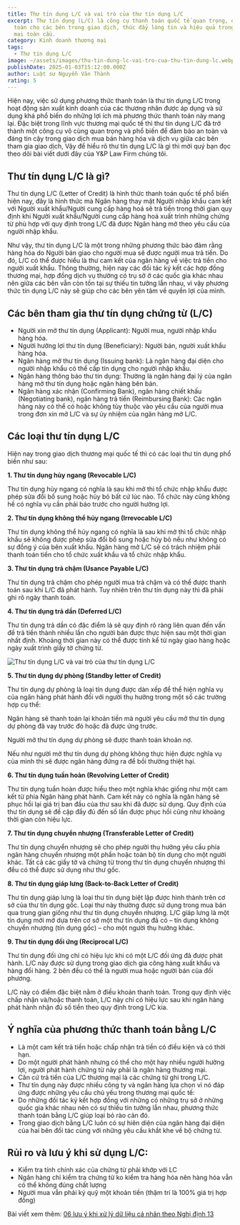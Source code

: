```yaml
---
title: Thư tín dụng L/C và vai trò của thư tín dụng L/C
excerpt: Thư tín dụng (L/C) là công cụ thanh toán quốc tế quan trọng, đảm bảo an
  toàn cho các bên trong giao dịch, thúc đẩy lòng tin và hiệu quả trong thương
  mại toàn cầu.
category: Kinh doanh thương mại
tags:
  - Thư tín dụng L/C
image: ~/assets/images/thu-tin-dung-lc-vai-tro-cua-thu-tin-dung-lc.webp
publishDate: 2025-01-03T15:12:00.000Z
author: Luật sư Nguyễn Văn Thành
rating: 5
---
```

Hiện nay, việc sử dụng phương thức thanh toán là thư tín dụng L/C trong hoạt động sản xuất kinh doanh của các thương nhân được áp dụng và sử dụng khá phổ biến do những lợi ích mà phương thức thanh toán này mang lại. Đặc biệt trong lĩnh vực thương mại quốc tế thì thư tín dụng L/C đã trở thành một công cụ vô cùng quan trọng và phổ biến để đảm bảo an toàn và đáng tin cậy trong giao dịch mua bán hàng hóa và dịch vụ giữa các bên tham gia giao dịch, Vậy để hiểu rõ thư tín dụng L/C là gì thì mời quý bạn đọc theo dõi bài viết dưới đây của Y&P Law Firm chúng tôi.

## Thư tín dụng L/C là gì?

Thư tín dụng L/C (Letter of Credit) là hình thức thanh toán quốc tế phổ biến hiện nay, đây là hình  thức mà Ngân hàng thay mặt Người  nhập  khẩu  cam  kết với  Người  xuất  khẩu/Người  cung  cấp hàng hoá sẽ trả tiền trong thời gian quy định khi  Người  xuất  khẩu/Người  cung  cấp hàng hoá xuất trình những chứng từ phù hợp với  quy  định trong L/C đã được Ngân hàng  mở  theo yêu cầu của người nhập khẩu.

Như vậy, thư tín dụng L/C là một trong những phương thức bảo đảm rằng hàng hóa do Người bán giao cho người mua sẽ được người mua trả tiền. Do đó, L/C có thể được hiểu là thư cam kết của ngân hàng về việc trả tiền cho người xuất khẩu. Thông thường, hiện nay các đối tác ký kết các hợp đồng thương mại, hợp đồng dịch vụ thường có trụ sở ở các quốc gia khác nhau nên giữa các bên vẫn còn tồn tại sự thiếu tin tưởng lẫn nhau, vì vậy phương thức tín dụng L/C này sẽ giúp cho các bên yên tâm về quyền lợi của mình.

## Các bên tham gia thư tín dụng chứng từ (L/C)

* Người xin mở thư tín dụng (Applicant): Người mua, người nhập khẩu hàng hóa.
* Người hưởng lợi thư tín dụng (Beneficiary): Người bán, người xuất khẩu hàng hóa.
* Ngân hàng mở thư tín dụng (Issuing bank): Là ngân hàng đại diện cho người nhập khẩu có thể cấp tín dụng cho người nhập khẩu.
* Ngân hàng thông báo thư tín dụng: Thường là ngân hàng đại lý của ngân hàng mở thư tín dụng hoặc ngân hàng bên bán.
* Ngân hàng xác nhận (Confirming Bank), ngân hàng chiết khấu (Negotiating bank), ngân hàng trả tiền (Reimbursing Bank): Các ngân hàng này có thể có hoặc không tùy thuộc vào yêu cầu của người mua trong đơn xin mở L/C và sự ủy nhiệm của ngân hàng mở L/C.

## Các loại thư tín dụng L/C

Hiện nay trong giao dịch thương mại quốc tế thì có các loại thư tín dụng phổ biến như sau:

**1. Thư tín dụng hủy ngang  (Revocable L/C)**

Thư tín dụng hủy ngang có nghĩa là sau khi mở thì tổ chức nhập khẩu được phép sửa đổi bổ sung hoặc hủy bỏ bất cứ lúc nào. Tổ chức này cũng không hề có nghĩa vụ cần phải báo trước cho người hưởng lợi.

**2. Thư tín dụng không thể hủy ngang (Irrevocable L/C)**

Thư tín dụng không thể hủy ngang có nghĩa là sau khi mở thì tổ chức nhập khẩu sẽ không được phép sửa đổi bổ sung hoặc hủy bỏ nếu như không có sự đồng ý của bên xuất khẩu. Ngân hàng mở L/C sẽ có trách nhiệm phải thanh toán tiền cho tổ chức xuất khẩu và tổ chức nhập khẩu.

**3. Thư tín dụng trả chậm (Usance Payable L/C)**

Thư tín dụng trả chậm cho phép người mua trả chậm và có thể được thanh toán sau khi L/C đã phát hành. Tuy nhiên trên thư tín dụng này thì đã phải ghi rõ ngày thanh toán. 

**4. Thư tín dụng trả dần (Deferred L/C)**

Thư tín dụng trả dần có đặc điểm là sẽ quy định rõ ràng liên quan đến vấn đề trả tiền thành nhiều lần cho người bán được thực hiện sau một thời gian nhất định. Khoảng thời gian này có thể được tính kể từ ngày giao hàng hoặc ngày xuất trình giấy tờ chứng từ.

![Thư tín dụng L/C và vai trò của thư tín dụng L/C](~/assets/images/thu-tin-dung-lc-vai-tro-cua-thu-tin-dung-1.png "Thư tín dụng L/C và vai trò của thư tín dụng L/C")

**5. Thư tín dụng dự phòng (Standby letter of Credit)**

Thư tín dụng dự phòng là loại tín dụng được dàn xếp để thể hiện nghĩa vụ của ngân hàng phát hành đối với người thụ hưởng trong một số các trường hợp cụ thể:

Ngân hàng sẽ thanh toán lại khoản tiền mà người yêu cầu mở thư tín dụng dự phòng đã vay trước đó hoặc đã được ứng trước.

Người mở thư tín dụng dự phòng sẽ được thanh toán khoản nợ.

Nếu như người mở thư tín dụng dự phòng không thực hiện được nghĩa vụ của mình thì sẽ được ngân hàng đứng ra để bồi thường thiệt hại. 

**6. Thư tín dụng tuần hoàn (Revolving Letter of Credit)**

Thư tín dụng tuần hoàn được hiểu theo một nghĩa khác giống như một cam kết từ phía Ngân hàng phát hành. Cam kết này có nghĩa là ngân hàng sẽ phục hồi lại giá trị ban đầu của thư sau khi đã được sử dụng. Quy định của thư tín dụng sẽ đề cập đầy đủ đến số lần được phục hồi cũng như khoảng thời gian còn hiệu lực.

**7. Thư tín dụng chuyển nhượng (Transferable Letter of Credit)**

Thư tín dụng chuyển nhượng sẽ cho phép người thụ hưởng yêu cầu phía ngân hàng chuyển nhượng một phần hoặc toàn bộ tín dụng cho một người khác. Tất cả các giấy tờ và chứng từ trong thư tín dụng chuyển nhượng thì đều có thể được sử dụng như thư gốc. 

**8. Thư tín dụng giáp lưng (Back-to-Back Letter of Credit)**

Thư tín dụng giáp lưng là loại thư tín dụng biệt lập được hình thành trên cơ sở của thư tín dụng gốc. Loại thư này thường được sử dụng trong mua bán qua trung gian giống như thư tín dụng chuyển nhượng. L/C giáp lưng là một tín dụng mới mở dựa trên cơ sở một thư tín dụng đã có – tín dụng không chuyển nhượng (tín dụng gốc) – cho một người thụ hưởng khác.

**9. Thư tín dụng đối ứng (Reciprocal L/C)**

Thư tín dụng đối ứng chỉ có hiệu lực khi có một L/C đối ứng đã được phát hành. L/C này được sử dụng trong giao dịch gia công hàng xuất khẩu và hàng đổi hàng. 2 bên đều có thể là người mua hoặc người bán của đối phương.

L/C này có điểm đặc biệt  nằm ở điều khoản thanh toán. Trong quy định việc chấp nhận và/hoặc thanh toán, L/C này chỉ có hiệu lực sau khi ngân hàng phát hành nhận đủ số tiền theo quy định trong L/C kia.

## Ý nghĩa của phương thức thanh toán bằng L/C

* Là một cam kết trả tiền hoặc chấp nhận trả tiền có điều kiện và có thời hạn.
* Do một người phát hành nhưng có thể cho một hay nhiều người hưởng lợi, người phát hành chứng từ này phải là ngân hàng thương mại.
* Căn cứ trả tiền của L/C thương mại là các chứng từ ghi trong L/C.
* Thư tín dụng này được nhiều công ty và ngân hàng lựa chọn vì nó đáp ứng được những  yêu cầu chủ yếu trong thương mại quốc tế:
* Do những đối tác ký kết hợp đồng với những có những trụ sở ở những quốc gia khác nhau nên có sự thiếu tin tưởng lẫn nhau, phương thức thanh toán bằng L/C giúp loại bỏ rào cản đó.
* Trong giao dịch bằng L/C luôn có sự hiên diện của ngân hàng đại diện của hai bên đối tác cùng với những yêu cầu khắt khe về  bộ chứng  từ.

## Rủi ro và lưu ý khi sử dụng L/C:

* Kiểm tra tính chính xác của chứng từ phải khớp với LC
* Ngân hàng chỉ kiểm tra chứng từ ko kiểm tra hàng hóa nên hàng hóa vẫn có thể không đúng chất lượng
* Người mua vẫn phải ký quỹ một khoản tiền (thậm trí là 100% giá trị hợp đồng)

Bài viết xem thêm: [06 lưu ý khi xử lý dữ liệu cá nhân theo Nghị định 13](https://vinhphuclawyers.vn/kien-thuc-phap-ly/doanh-nghiep-va-dau-tu-nuoc-ngoai/06-luu-y-khi-xu-ly-du-lieu-ca-nhan-theo-nghi-dinh-13-36106.htm)
